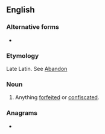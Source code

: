 ==English==

===Alternative forms===
* {{l|en|abandun}}

===Etymology===
Late Latin. See [[abandon|Abandon]]

===Noun===
{{en-noun|-}}

# {{label|en|legal}} Anything [[forfeited]] or [[confiscated]].

===Anagrams===
* {{l|en|Umbanda}}